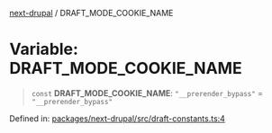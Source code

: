 [next-drupal](../globals.mdx) / DRAFT_MODE_COOKIE_NAME

# Variable: DRAFT_MODE_COOKIE_NAME

> `const` **DRAFT_MODE_COOKIE_NAME**: `"__prerender_bypass"` = `"__prerender_bypass"`

Defined in: [packages/next-drupal/src/draft-constants.ts:4](https://github.com/chapter-three/next-drupal/blob/b814feb907442ea504825c35810c973aeb865442/packages/next-drupal/src/draft-constants.ts#L4)
